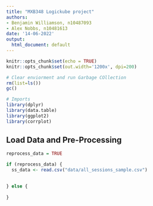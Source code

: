 ```yaml
---
title: "MXB348 Logickube project"
authors:
- Benjamin Williamson, n10487093
- Alex Nobbs, n10481613
date: '14-06-2022'
output:
  html_document: default
---
```


```r
knitr::opts_chunk$set(echo = TRUE)
knitr::opts_chunk$set(out.width='1200x', dpi=200)
```

```r
# Clear enviorment and run Garbage COllection
rm(list=ls())
gc() 

# Imports
library(dplyr)
library(data.table)
library(ggplot2)
library(corrplot)
```




## Load Data and Pre-Processing 


```r

reprocess_data = TRUE

if (reprocess_data) {
  ss_data <- read.csv("data/all_sessions_sample.csv")

  
} else {
  
}


```
